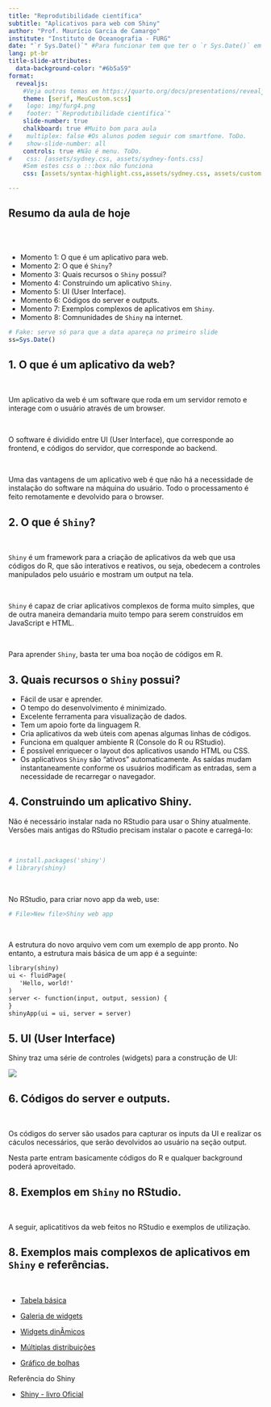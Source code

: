 ```yaml
---
title: "Reprodutibilidade científica"
subtitle: "Aplicativos para web com Shiny"
author: "Prof. Maurício Garcia de Camargo"
institute: "Instituto de Oceanografia - FURG" 
date: "`r Sys.Date()`" #Para funcionar tem que ter o `r Sys.Date()` em qualquer lugar do corpo (atualmente está no footer do primeiro slide)
lang: pt-br
title-slide-attributes:
  data-background-color: "#6b5a59"
format: 
  revealjs:
    #Veja outros temas em https://quarto.org/docs/presentations/revealjs/themes.html
    theme: [serif, MeuCustom.scss]
#    logo: img/furg4.png
#    footer: "`Reprodutibilidade científica`"
    slide-number: true
    chalkboard: true #Muito bom para aula
#    multiplex: false #Os alunos podem seguir com smartfone. ToDo.
#    show-slide-number: all
    controls: true #Não é menu. ToDo.
#    css: [assets/sydney.css, assets/sydney-fonts.css]
    #Sem estes css o :::box não funciona
    css: [assets/syntax-highlight.css,assets/sydney.css, assets/custom.css,assets/sydney-fonts.css]

---
```


## Resumo da aula de hoje

<br><br>

::: box
::: incremental
- Momento 1: O que é um aplicativo para web.
- Momento 2: O que é `Shiny`?  
- Momento 3: Quais recursos o `Shiny` possui?  
- Momento 4: Construindo um aplicativo `Shiny`.  
- Momento 5: UI (User Interface).
- Momento 6: Códigos do server e outputs.
- Momento 7: Exemplos complexos de aplicativos em `Shiny`.
- Momento 8: Comnunidades de `Shiny` na internet.
:::
:::

::: footer
```r
# Fake: serve só para que a data apareça no primeiro slide
ss=Sys.Date()
```
:::

## 1. O que é um aplicativo da web?

<br>

::: fragment
Um aplicativo da web é um software que roda em um servidor remoto e interage com o usuário através de um browser.  
:::

<br>

::: fragment
O software é dividido entre UI (User Interface), que corresponde ao frontend, e códigos do servidor, que corresponde ao backend.
:::

<br>

::: fragment
Uma das vantagens de um aplicativo web é que não há a necessidade de instalação do software na máquina do usuário. Todo o processamento é feito remotamente e devolvido para o browser.
:::

## 2. O que é `Shiny`?

<br>

::: fragment
`Shiny` é um framework para a criação de aplicativos da web que usa códigos do R, que são interativos e reativos, ou seja, obedecem a controles manipulados pelo usuário e mostram um output na tela.
:::

<br>

::: fragment
`Shiny` é capaz de criar aplicativos complexos de forma muito simples, que de outra maneira demandaria muito tempo para serem construídos em JavaScript e HTML.
:::

<br>

::: fragment
Para aprender `Shiny`, basta ter uma boa noção de códigos em R.
:::

## 3. Quais recursos o `Shiny` possui? {.smaller}

::: incremental
- Fácil de usar e aprender.
- O tempo do desenvolvimento é minimizado.
- Excelente ferramenta para visualização de dados.
- Tem um apoio forte da linguagem R.
- Cria aplicativos da web úteis com apenas algumas linhas de códigos.
- Funciona em qualquer ambiente R (Console do R ou RStudio).
- É possível enriquecer o layout dos aplicativos usando HTML ou CSS.
- Os aplicativos `Shiny` são “ativos” automaticamente. As saídas mudam instantaneamente conforme os usuários modificam as entradas, sem a necessidade de recarregar o navegador.
:::

## 4. Construindo um aplicativo Shiny. {.smaller}

Não é necessário instalar nada no RStudio para usar o Shiny atualmente. Versões mais antigas do RStudio precisam instalar o pacote e carregá-lo:

<br>

```r
# install.packages('shiny')
# library(shiny)
```

<br>

::: fragment
No RStudio, para criar novo app da web, use:
```r
# File>New file>Shiny web app
```
:::

<br>

::: fragment
A estrutura do novo arquivo vem com um exemplo de app pronto. No entanto, a estrutura mais básica de um app é a seguinte: 

```default
library(shiny)
ui <- fluidPage(
   'Hello, world!'
)
server <- function(input, output, session) {
}
shinyApp(ui = ui, server = server)
```
:::

## 5. UI (User Interface)

Shiny traz uma série de controles (widgets) para a construção de UI:

![](img/shiny1.png)


## 6. Códigos do server e outputs.

<br>

Os códigos do server são usados para capturar os inputs da UI e realizar os cáculos necessários, que serão devolvidos ao usuário na seção output.

::: fragment
Nesta parte entram basicamente códigos do R e qualquer background poderá aproveitado.
:::

## 8. Exemplos em `Shiny` no RStudio.

<br>

A seguir, aplicatitivos da web feitos no RStudio e exemplos de utilização.

## 8. Exemplos mais complexos de aplicativos em `Shiny` e referências.

<br>

- [Tabela básica](https://shiny.posit.co/r/gallery/widgets/basic-datatable/)

- [Galeria de widgets](https://shiny.posit.co/r/gallery/widgets/widget-gallery/)

- [Widgets dinÂmicos](https://shiny.posit.co/r/gallery/dynamic-user-interface/dynamic-ui/)

- [Múltiplas distribuições](https://shiny.posit.co/r/gallery/application-layout/tabsets/)


-  [Gráfico de bolhas](https://gallery.shinyapps.io/182-google-charts/)

Referência do Shiny


- [Shiny - livro Oficial](https://docs.posit.co/shinyapps.io/?_gl=1*1o9vcl2*_ga*MzkxOTEwNC4xNjg5MTIxMDMx*_ga_HXP006LBGY*MTY4OTY0Mzc2NC41LjEuMTY4OTY0Mzg5NC4wLjAuMA..)


